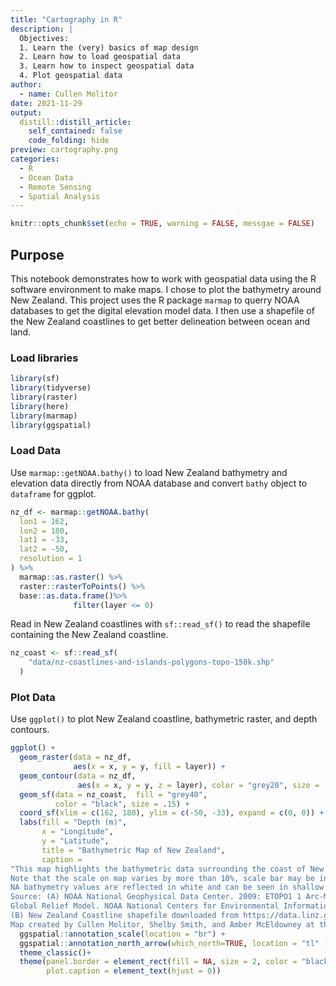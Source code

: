 ```yaml
---
title: "Cartography in R"
description: |
  Objectives:   
  1. Learn the (very) basics of map design 
  2. Learn how to load geospatial data  
  3. Learn how to inspect geospatial data  
  4. Plot geospatial data  
author:
  - name: Cullen Molitor
date: 2021-11-29
output:
  distill::distill_article:
    self_contained: false
    code_folding: hide
preview: cartography.png
categories:
  - R
  - Ocean Data
  - Remote Sensing
  - Spatial Analysis
---
```


```r
knitr::opts_chunk$set(echo = TRUE, warning = FALSE, messgae = FALSE)
```

## Purpose

This notebook demonstrates how to work with geospatial data using the R software environment to make maps. I chose to plot the bathymetry around New Zealand. This project uses the R package `marmap` to querry NOAA databases to get the digital elevation model data. I then use a shapefile of the New Zealand coastlines to get better delineation between ocean and land.  

### Load libraries

```r
library(sf)
library(tidyverse)
library(raster)
library(here)
library(marmap)
library(ggspatial)
```

### Load Data

Use `marmap::getNOAA.bathy()` to load New Zealand bathymetry and elevation data directly from NOAA database and convert `bathy` object to `dataframe` for ggplot.

```r
nz_df <- marmap::getNOAA.bathy(
  lon1 = 162,
  lon2 = 180,
  lat1 = -33,
  lat2 = -50,
  resolution = 1
) %>% 
  marmap::as.raster() %>% 
  raster::rasterToPoints() %>% 
  base::as.data.frame()%>%
              filter(layer <= 0)
```

Read in New Zealand coastlines with `sf::read_sf()` to read the shapefile containing the New Zealand coastline. 

```r
nz_coast <- sf::read_sf(
    "data/nz-coastlines-and-islands-polygons-topo-150k.shp"
  )
```

### Plot Data

Use `ggplot()` to plot New Zealand coastline, bathymetric raster, and depth contours. 

```r
ggplot() +
  geom_raster(data = nz_df,
              aes(x = x, y = y, fill = layer)) +
  geom_contour(data = nz_df,
               aes(x = x, y = y, z = layer), color = "grey20", size = .1) +
  geom_sf(data = nz_coast,  fill = "grey40", 
          color = "black", size = .15) +
  coord_sf(xlim = c(162, 180), ylim = c(-50, -33), expand = c(0, 0)) + 
  labs(fill = "Depth (m)",
       x = "Longitude",
       y = "Latitude",
       title = "Bathymetric Map of New Zealand",
       caption = 
"This map highlights the bathymetric data surrounding the coast of New Zealand.
Note that the scale on map varies by more than 10%, scale bar may be inaccurate.
NA bathymetry values are reflected in white and can be seen in shallow coastal areas.
Source: (A) NOAA National Geophysical Data Center. 2009: ETOPO1 1 Arc-Minute 
Global Relief Model. NOAA National Centers for Environmental Information. Accessed [2021-10-01]. 
(B) New Zealand Coastline shapefile downloaded from https://data.linz.govt.nz/data/. Accessed [2021-10-01].
Map created by Cullen Molitor, Shelby Smith, and Amber McEldowney at the UCSB Bren School [2021-10-04].") +
  ggspatial::annotation_scale(location = "br") +
  ggspatial::annotation_north_arrow(which_north=TRUE, location = "tl" ) +
  theme_classic()+
  theme(panel.border = element_rect(fill = NA, size = 2, color = "black"),
        plot.caption = element_text(hjust = 0))
```



